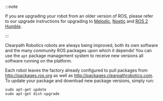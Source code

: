 :::note

If you are upgrading your robot from an older version of ROS, please refer to our upgrade instructions for upgrading to [Melodic](https://clearpathrobotics.com/assets/guides/kinetic/kinetic-to-melodic/index.html), [Noetic](https://clearpathrobotics.com/assets/guides/melodic/melodic-to-noetic/index.html) and [ROS 2 Humble](/docs/ros/installation/upgrading).

:::

Clearpath Robotics robots are always being improved, both its own software and the many community ROS packages upon which it depends!
You can use the `apt` package management system to receive new versions all software running on the platform.

Each robot leaves the factory already configured to pull packages from http://packages.ros.org as well as http://packages.clearpathrobotics.com.
To update your package and download new package versions, simply run:

```
sudo apt-get update
sudo apt-get dist-upgrade
```
